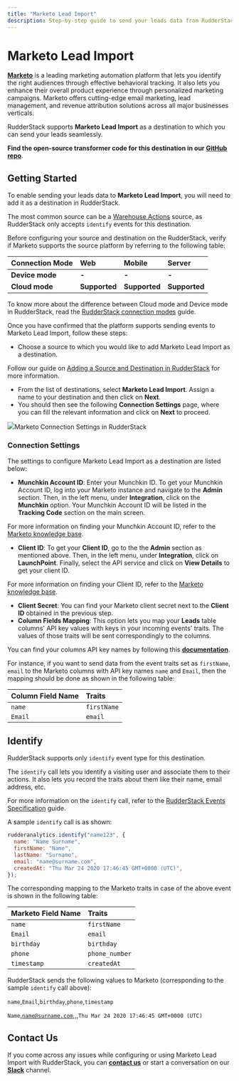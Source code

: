 ```yaml
---
title: "Marketo Lead Import"
description: Step-by-step guide to send your leads data from RudderStack to Marketo.
---
```


# Marketo Lead Import

[**Marketo**](https://marketo.com) is a leading marketing automation platform that lets you identify the right audiences through effective behavioral tracking. It also lets you enhance their overall product experience through personalized marketing campaigns. Marketo offers cutting-edge email marketing, lead management, and revenue attribution solutions across all major businesses verticals.

RudderStack supports **Marketo Lead Import** as a destination to which you can send your leads seamlessly.

<div class="successBlock">

**Find the open-source transformer code for this destination in our <a href="https://github.com/rudderlabs/rudder-transformer/tree/master/v0/destinations/marketo_bulk_upload">GitHub repo</a>**.
</div>

## Getting Started

To enable sending your leads data to **Marketo Lead Import**, you will need to add it as a destination in RudderStack.

<div class="successBlock">

The most common source can be a <a href="../../warehouse-actions/">Warehouse Actions</a> source, as RudderStack only accepts <code class="inline-code">identify</code> events for this destination.
</div>

Before configuring your source and destination on the RudderStack, verify if Marketo supports the source platform by referring to the following table:

| **Connection Mode** | **Web** | **Mobile** | **Server** |
| :--- | :--- | :--- | :--- |
| **Device mode** | **-** | **-** | **-** |
| **Cloud mode** | **Supported** | **Supported** | **Supported** |

<div class="infoBlock">

To know more about the difference between Cloud mode and Device mode in RudderStack, read the <a href="../../get-started/rudderstack-connection-modes/">RudderStack connection modes</a> guide.
</div>

Once you have confirmed that the platform supports sending events to Marketo Lead Import, follow these steps:

* Choose a source to which you would like to add Marketo Lead Import as a destination.

<div class="infoBlock">

Follow our guide on <a href="../../connections/adding-source-and-destination-rudderstack/">Adding a Source and Destination in RudderStack</a> for more information.
</div>

* From the list of destinations, select **Marketo Lead Import**. Assign a name to your destination and then click on **Next**.
* You should then see the following **Connection Settings** page, where you can fill the relevant information and click on **Next** to proceed.

<img src="../../../../images/assets/marketo_lead_import.png" /><span class="imageTitle">Marketo Connection Settings in RudderStack</span>

### Connection Settings

The settings to configure Marketo Lead Import as a destination are listed below:

* **Munchkin Account ID**: Enter your Munchkin ID. To get your Munchkin Account ID, log into your Marketo instance and navigate to the **Admin** section. Then, in the left menu, under **Integration**, click on the **Munchkin** option. Your Munchkin Account ID will be listed in the **Tracking Code** section on the main screen.

<div class="infoBlock">

For more information on finding your Munchkin Account ID, refer to the <a href="https://nation.marketo.com/t5/knowledgebase/how-to-find-your-munchkin-id-for-a-marketo-instance/ta-p/248432">Marketo knowledge base</a>.
</div>

* **Client ID**: To get your **Client ID**, go to the the **Admin** section as mentioned above. Then, in the left menu, under **Integration**, click on **LaunchPoint**. Finally, select the API service and click on **View Details** to get your client ID.

<div class="infoBlock">

For more information on finding your Client ID, refer to the <a href="https://developers.marketo.com/rest-api/authentication/">Marketo knowledge base</a>.
</div>

* **Client Secret**: You can find your Marketo client secret next to the **Client ID** obtained in the previous step. 
* **Column Fields Mapping**: This option lets you map your **Leads** table columns' API key values with keys in your incoming events' traits. The values of those traits will be sent correspondingly to the columns.

You can find your columns API key names by following this [**documentation**](https://developers.marketo.com/rest-api/bulk-import/bulk-custom-object-import/).

For instance, if you want to send data from the event traits set as `firstName`, `email` to the Marketo columns with API key names `name` and `Email`, then the mapping should be done as shown in the following table:

| **Column Field Name** | **Traits** |
| :--- | :--- |
| `name` | `firstName` |
| `Email` | `email` |

## Identify

<div class="infoBlock">

RudderStack supports only <code class="inline-code">identify</code> event type for this destination.
</div>

The `identify` call lets you identify a visiting user and associate them to their actions. It also lets you record the traits about them like their name, email address, etc.

<div class="infoBlock">

For more information on the <code class="inline-code">identify</code> call, refer to the <a href="../../rudderstack-api/api-specification/rudderstack-spec/identify/">RudderStack Events Specification</a> guide.
</div>

A sample `identify` call is as shown:

```javascript
rudderanalytics.identify("name123", {
  name: "Name Surname",
  firstName: "Name",
  lastName: "Surname",
  email: "name@surname.com",
  createdAt: "Thu Mar 24 2020 17:46:45 GMT+0000 (UTC)",
});
```

The corresponding mapping to the Marketo traits in case of the above event is shown in the following table:

| **Marketo Field Name** | **Traits** |
| :--- | :--- |
| `name` | `firstName` |
| `Email` | `email` |
| `birthday` | `birthday` |
| `phone` | `phone_number` |
| `timestamp` | `createdAt` |

RudderStack sends the following values to Marketo \(corresponding to the sample `identify` call above\):

`name`,`Email`,`birthday`,`phone`,`timestamp`

`Name`,[`name@surname.com`](mailto:name@surname.com),,,`Thu Mar 24 2020 17:46:45 GMT+0000 (UTC)`

## Contact Us

If you come across any issues while configuring or using Marketo Lead Import with RudderStack, you can [**contact us**](mailto:%20docs@rudderstack.com) or start a conversation on our [**Slack**](https://resources.rudderstack.com/join-rudderstack-slack) channel.
